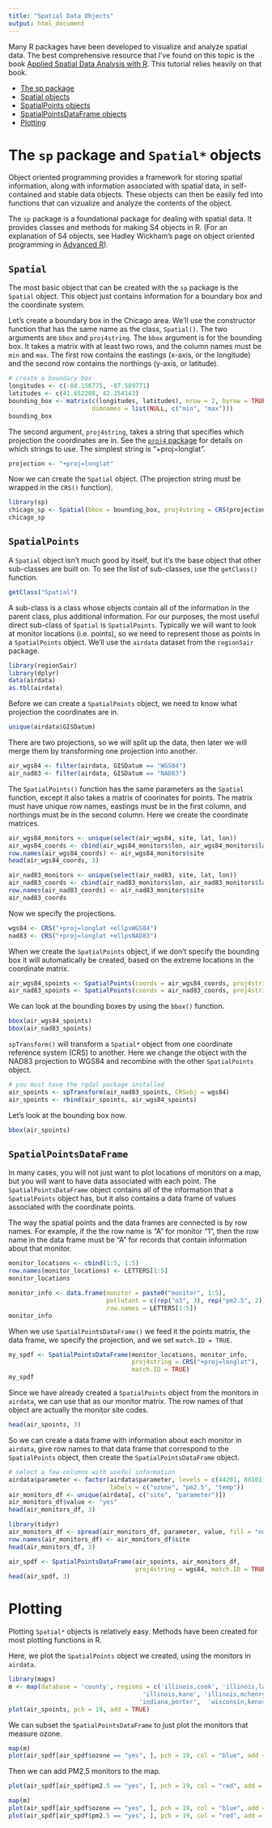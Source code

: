 ```yaml
---
title: "Spatial Data Objects"
output: html_document
---
```


Many R packages have been developed to visualize and analyze spatial data. The best 
comprehensive resource that I've found on this topic is the book
[Applied Spatial Data Analysis with R](http://www.amazon.com/Applied-Spatial-Data-Analysis-Use/dp/1461476178). This tutorial relies heavily on that book.

- [The sp package](#sp)
- [Spatial objects](#Spatial)
- [SpatialPoints objects](#SpatialPoints)
- [SpatialPointsDataFrame objects](#SpatialPointsDataFrame)
- [Plotting](#plotting)

# The `sp` package and `Spatial*` objects {#sp}

Object oriented programming provides a framework for storing spatial information, 
along with information associated with spatial data, in self-contained and stable
data objects. These objects can then be easily fed into functions that can vizualize
and analyze the contents of the object. 

The `sp` package is a foundational package for dealing with spatial data. It provides classes and methods for making S4 objects in R. (For an explanation of S4 objects, see Hadley Wickham's page on object oriented programming in 
[Advanced R](http://adv-r.had.co.nz/OO-essentials.html)). 


## `Spatial` {#Spatial}

The most basic object that can be created with the `sp` package is the `Spatial` object. 
This object just contains information for a boundary box and the coordinate system. 

Let's create a boundary box in the Chicago area. We'll use the constructor function that 
has the same name as the class, `Spatial()`. The two arguments are `bbox` and `proj4string`. The `bbox` argument is for the bounding box. It takes a matrix with at least two rows, and 
the column names must be `min` and `max`. The first row contains the eastings (x-axis, or the longitude) and the second row contains the northings (y-axis, or latitude). 


```r
# create a boundary box
longitudes <- c(-88.156775, -87.589771)
latitudes <- c(41.652208, 42.154143)
bounding_box <- matrix(c(longitudes, latitudes), nrow = 2, byrow = TRUE,
                       dimnames = list(NULL, c("min", "max")))
bounding_box
```

The second argument, `proj4string`, takes a string that specifies which projection
the coordinates are in. See the [`proj4` package](https://cran.r-project.org/web/packages/proj4/) 
for details on which strings to use. The simplest string is "+proj=longlat".

```r
projection <- "+proj=longlat" 
```

Now we can create the `Spatial` object. (The projection string must be wrapped in the 
`CRS()` function).

```r
library(sp)
chicago_sp <- Spatial(bbox = bounding_box, proj4string = CRS(projection))
chicago_sp
```

## `SpatialPoints` {#SpatialPoints}

A `Spatial` object isn't much good by itself, but it's the base object that other 
sub-classes are built on. To see the list of sub-classes, use the `getClass()` function.

```r
getClass("Spatial")
```

A sub-class is a class whose objects contain all of the information in the parent class,
plus additional information. For our purposes, the most useful direct sub-class of `Spatial`
is `SpatialPoints`. Typically we will want to look at monitor locations (i.e. points), 
so we need to represent those as points in a `SpatialPoints` object. We'll use the `airdata` dataset from the `region5air` package.

```r
library(region5air)
library(dplyr)
data(airdata)
as.tbl(airdata)
```

Before we can create a `SpatialPoints` object, we need to know what projection the coordinates
are in.

```r
unique(airdata$GISDatum)
```

There are two projections, so we will split up the data, then later we will merge them by transforming one projection into another.

```r
air_wgs84 <- filter(airdata, GISDatum == "WGS84")
air_nad83 <- filter(airdata, GISDatum == "NAD83")
```

The `SpatialPoints()` function has the same parameters as the `Spatial` function, except it
also takes a matrix of coorinates for points. The matrix must have unique row names, eastings 
must be in the first column, and northings must be in the second column. Here we create the
coordinate matrices.

```r
air_wgs84_monitors <- unique(select(air_wgs84, site, lat, lon))
air_wgs84_coords <- cbind(air_wgs84_monitors$lon, air_wgs84_monitors$lat)
row.names(air_wgs84_coords) <- air_wgs84_monitors$site
head(air_wgs84_coords, 3)

air_nad83_monitors <- unique(select(air_nad83, site, lat, lon))
air_nad83_coords <- cbind(air_nad83_monitors$lon, air_nad83_monitors$lat)
row.names(air_nad83_coords) <- air_nad83_monitors$site
air_nad83_coords
```

Now we specify the projections.

```r
wgs84 <- CRS("+proj=longlat +ellpsWGS84")
nad83 <- CRS("+proj=longlat +ellpsNAD83")
```

When we create the `SpatialPoints` object, if we don't specify the bounding box it will automatically be created, based on the extreme locations in the coordinate matrix.

```r
air_wgs84_spoints <- SpatialPoints(coords = air_wgs84_coords, proj4string = wgs84)
air_nad83_spoints <- SpatialPoints(coords = air_nad83_coords, proj4string = nad83)
```

We can look at the bounding boxes by using the `bbox()` function.

```r
bbox(air_wgs84_spoints)
bbox(air_nad83_spoints)
```

`spTransform()` will transform a `Spatial*` object from one coordinate reference system (CRS)
to another. Here we change the object with the NAD83 projection to WGS84 and recombine
with the other `SpatialPoints` object.

```r
# you must have the rgdal package installed
air_spoints <- spTransform(air_nad83_spoints, CRSobj = wgs84)
air_spoints <- rbind(air_spoints, air_wgs84_spoints)
```

Let's look at the bounding box now.

```r
bbox(air_spoints)
```


## `SpatialPointsDataFrame` {#SpatialPointsDataFrame}

In many cases, you will not just want to plot locations of monitors on a map, but you will
want to have data associated with each point. The `SpatialPointsDataFrame` object contains
all of the information that a `SpatialPoints` object has, but it also contains a data frame
of values associated with the coordinate points.

The way the spatial points and the data frames are connected is by row names. For example, 
if the the row name is "A" for monitor "1", then the row name in the data frame must be "A"
for records that contain information about that monitor.

```r
monitor_locations <- cbind(1:5, 1:5)
row.names(monitor_locations) <- LETTERS[1:5]
monitor_locations

monitor_info <- data.frame(monitor = paste0("monitor", 1:5), 
                           pollutant = c(rep("o3", 3), rep("pm2.5", 2)),
                           row.names = LETTERS[1:5])
monitor_info
```

When we use `SpatialPointsDataFrame()` we feed it the points matrix, the data 
frame, we specify the projection, and we set `match.ID = TRUE`.

```r
my_spdf <- SpatialPointsDataFrame(monitor_locations, monitor_info, 
                                  proj4string = CRS("+proj=longlat"),
                                  match.ID = TRUE)
my_spdf
```

Since we have already created a `SpatialPoints` object from the monitors in `airdata`, 
we can use that as our monitor matrix. The row names of that object are actually the 
monitor site codes.

```r
head(air_spoints, 3)
```

So we can create a data frame with information about each monitor in `airdata`, give
row names to that data frame that correspond to the `SpatialPoints` object, then create
the `SpatialPointsDataFrame` object.

```r
# select a few columns with useful information
airdata$parameter <- factor(airdata$parameter, levels = c(44201, 88101, 62101),
                            labels = c("ozone", "pm2.5", "temp"))
air_monitors_df <- unique(airdata[, c("site", "parameter")])
air_monitors_df$value <- "yes"
head(air_monitors_df, 3)

library(tidyr)
air_monitors_df <- spread(air_monitors_df, parameter, value, fill = "no")
row.names(air_monitors_df) <- air_monitors_df$site
head(air_monitors_df, 3)

air_spdf <- SpatialPointsDataFrame(air_spoints, air_monitors_df, 
                                   proj4string = wgs84, match.ID = TRUE)
head(air_spdf, 3)
```

# Plotting {#plotting}

Plotting `Spatial*` objects is relatively easy. Methods have been created for most plotting
functions in R.

Here, we plot the `SpatialPoints` object we created, using the monitors in `airdata`.

```r
library(maps)
m <- map(database = 'county', regions = c('illinois,cook', 'illinois,lake', 'illinois,du page',
                                     'illinois,kane', 'illinois,mchenry', 'indiana,lake',
                                    'indiana,porter',  'wisconsin,kenosha'))
plot(air_spoints, pch = 19, add = TRUE)
```

We can subset the `SpatialPointsDataFrame` to just plot the monitors that measure
ozone.

```r
map(m)
plot(air_spdf[air_spdf$ozone == "yes", ], pch = 19, col = "blue", add = TRUE)
```

Then we can add PM2.5 monitors to the map.

```r
plot(air_spdf[air_spdf$pm2.5 == "yes", ], pch = 19, col = "red", add = TRUE)
```

```r
map(m)
plot(air_spdf[air_spdf$ozone == "yes", ], pch = 19, col = "blue", add = TRUE)
plot(air_spdf[air_spdf$pm2.5 == "yes", ], pch = 19, col = "red", add = TRUE)
```
